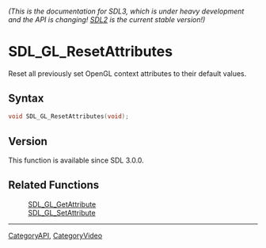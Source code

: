 ====== (This is the documentation for SDL3, which is under heavy development and the API is changing! [https://wiki.libsdl.org/ SDL2] is the current stable version!) ======
= SDL_GL_ResetAttributes =

Reset all previously set OpenGL context attributes to their default values.

== Syntax ==

<syntaxhighlight lang='c'>
void SDL_GL_ResetAttributes(void);
</syntaxhighlight>

== Version ==

This function is available since SDL 3.0.0.

== Related Functions ==

:[[SDL_GL_GetAttribute]]
:[[SDL_GL_SetAttribute]]

----
[[CategoryAPI]], [[CategoryVideo]]
<!-- #See the Style Guide for instructions on editing the footer. -->


